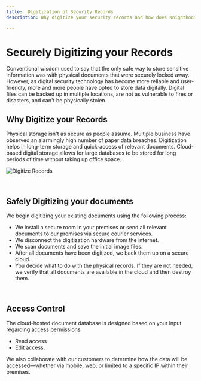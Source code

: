 ```yaml
---
title:  Digitization of Security Records 
description: Why digitize your security records and how does Knighthood do it

---
```



# Securely Digitizing your Records

Conventional wisdom used to say that the only safe way to store sensitive information was with physical documents that were securely locked away. However, as digital security technology has become more reliable and user-friendly, more and more people have opted to store data digitally. Digital files can be backed up in multiple locations, are not as vulnerable to fires or disasters, and can't be physically stolen. 
<br/>

## Why Digitize your Records

Physical storage isn't as secure as people assume. Multiple business have observed an alarmingly high number of paper data breaches. Digitization helps in long-term storage and quick-access of relevant documents. Cloud-based digital storage allows for large databases to be stored for long periods of time without taking up office space. 

![Digitize Records](/digi.webp)

<br/>

## Safely Digitizing your documents

We begin digitizing your existing documents using the following process:

- We install a secure room in your premises or send all relevant documents to our premises via secure courier services.
- We disconnect the digitization hardware from the internet.
- We scan documents and save the initial image files.
- After all documents have been digitized, we back them up on a secure cloud.
- You decide what to do with the physical records. If they are not needed, we verify that all documents are available in the cloud and then destroy them.
<br/>

## Access Control

The cloud-hosted document database is designed based on your input regarding access permissions

- Read access
- Edit access.

We also collaborate with our customers to determine how the data will be accessed—whether via mobile, web, or limited to a specific IP within their premises.
